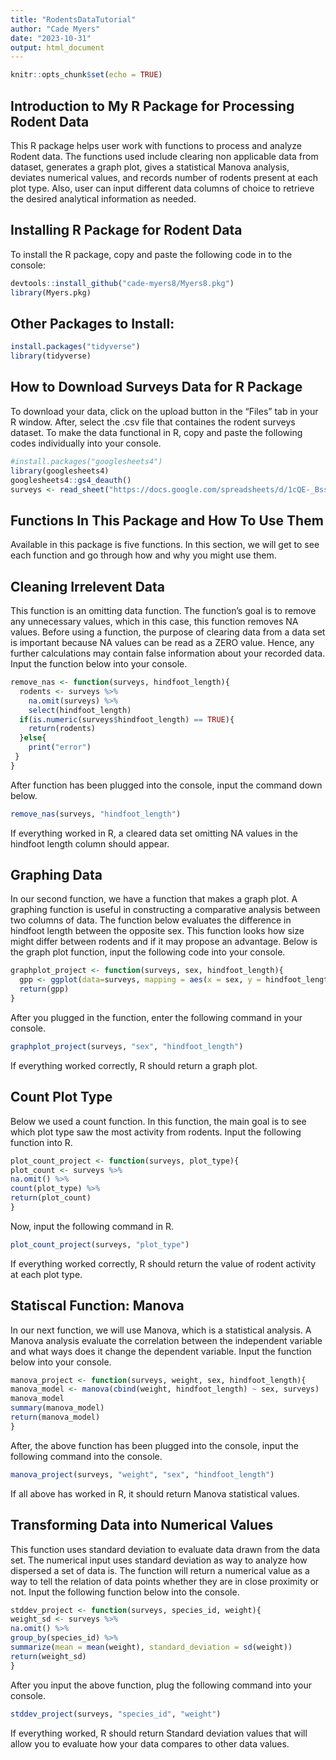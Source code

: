 ```yaml
---
title: "RodentsDataTutorial"
author: "Cade Myers"
date: "2023-10-31"
output: html_document
---
```


```r
knitr::opts_chunk$set(echo = TRUE)
```

## Introduction to My R Package for Processing Rodent Data

This R package helps user work with functions to process and analyze Rodent data. The functions used include clearing non applicable data from dataset, generates a graph plot, gives a statistical Manova analysis, deviates numerical values, and records number of rodents present at each plot type. Also, user can input different data columns of choice to retrieve the desired analytical information as needed.

## Installing R Package for Rodent Data

To install the R package, copy and paste the following code in to the console:

```r
devtools::install_github("cade-myers8/Myers8.pkg")
library(Myers.pkg)
```

## Other Packages to Install: 

```r
install.packages("tidyverse")
library(tidyverse)
```

## How to Download Surveys Data for R Package

To download your data, click on the upload button in the "Files" tab in your R window. After, select the .csv file that containes the rodent surveys dataset. To make the data functional in R, copy and paste the following codes individually into your console. 

```r
#install.packages("googlesheets4")
library(googlesheets4)
googlesheets4::gs4_deauth()
surveys <- read_sheet("https://docs.google.com/spreadsheets/d/1cQE-_Bssdiq-ZbdTwIghmV8uXB5PKANkJudfiIqnNaQ/edit?usp=sharing")
```

## Functions In This Package and How To Use Them

Available in this package is five functions. In this section, we will get to see each function and go through how and why you might use them.

## Cleaning Irrelevent Data

This function is an omitting data function. The function's goal is to remove any unnecessary values, which in this case, this function removes NA values. Before using a function, the purpose of clearing data from a data set is important because NA values can be read as a ZERO value. Hence, any further calculations may contain false information about your recorded data. Input the function below into your console.

```r
remove_nas <- function(surveys, hindfoot_length){
  rodents <- surveys %>% 
    na.omit(surveys) %>% 
    select(hindfoot_length)
  if(is.numeric(surveys$hindfoot_length) == TRUE){
    return(rodents)
  }else{
    print("error")
 }
}
```

After function has been plugged into the console, input the command down below.

```r
remove_nas(surveys, "hindfoot_length")
```

If everything worked in R, a cleared data set omitting NA values in the hindfoot length column should appear.

## Graphing Data

In our second function, we have a function that makes a graph plot. A graphing function is useful in constructing a comparative analysis between two columns of data. The function below evaluates the difference in hindfoot length between the opposite sex. This function looks how size might differ between rodents and if it may propose an advantage. Below is the graph plot function, input the following code into your console.

```r
graphplot_project <- function(surveys, sex, hindfoot_length){
  gpp <- ggplot(data=surveys, mapping = aes(x = sex, y = hindfoot_length)) + geom_point(alpha = 0.1, aes(color = species_id))
  return(gpp)
}
```

After you plugged in the function, enter the following command in your console.

```r
graphplot_project(surveys, "sex", "hindfoot_length")
``` 

If everything worked correctly, R should return a graph plot.

## Count Plot Type

Below we used a count function. In this function, the main goal is to see which plot type saw the most activity from rodents. Input the following function into R.

```r
plot_count_project <- function(surveys, plot_type){
plot_count <- surveys %>% 
na.omit() %>% 
count(plot_type) %>% 
return(plot_count)
}
```

Now, input the following command in R.

```r
plot_count_project(surveys, "plot_type")
```

If everything worked correctly, R should return the value of rodent activity at each plot type.

## Statiscal Function: Manova

In our next function, we will use Manova, which is a statistical analysis. A Manova analysis evaluate the correlation between the independent variable and what ways does it change the dependent variable. Input the function below into your console.

```r
manova_project <- function(surveys, weight, sex, hindfoot_length){
manova_model <- manova(cbind(weight, hindfoot_length) ~ sex, surveys)
manova_model
summary(manova_model)
return(manova_model)
}
```

After, the above function has been plugged into the console, input the following command into the console. 

```r
manova_project(surveys, "weight", "sex", "hindfoot_length")
```

If all above has worked in R, it should return Manova statistical values.

## Transforming Data into Numerical Values

This function uses standard deviation to evaluate data drawn from the data set. The numerical input uses standard deviation as way to analyze how dispersed a set of data is. The function will return a numerical value as a way to tell the relation of data points whether they are in close proximity or not. Input the following function below into the console.

```r
stddev_project <- function(surveys, species_id, weight){
weight_sd <- surveys %>% 
na.omit() %>% 
group_by(species_id) %>% 
summarize(mean = mean(weight), standard_deviation = sd(weight))
return(weight_sd)
}
```

After you input the above function, plug the following command into your console.

```r
stddev_project(surveys, "species_id", "weight")
```

If everything worked, R should return Standard deviation values that will allow you to evaluate how your data compares to other data values.



